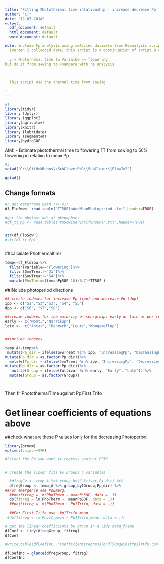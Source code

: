 ```yaml
---
title: "Fitting Photothermal time relationship - increase decrease Pp "
author: "CT"
date: "12.07.2018"
output:
  pdf_document: default
  html_document: default
  word_document: default

note: include Pp analysis using selected datasets from Reanalysis scripts but use
  Iversen 2 collected data; this script is a continuation of script 9 and 10 and estimate linear fits for 
  
  y = Photorhemal time to Varialbe == flowering .
but do it from sowing to coampare with re analysis 
  
 
  
  This script use the thermal time from sowing 
  
! 
---
```


```r
#1
library(tidyr)
library (dplyr)
library (ggplot2)
library(agricolae)
library(knitr)
library (lubridate)
library (segmented)
library(hydroGOF)


```
 
AIM:
- Estimate photothermal time to flowering TT from sowing  to 50% flowering in relation to mean Pp


```r
#2
setwd("C:\\GitHubRepos\\SubCloverPhD\\SubClover\\FlowIv2")

getwd()


```
## Change formats 

```r
#3 get dataframe with TTFlo1T
df_FloSow<- read.table("TT50FloAndMeanPhotoperiod .txt",header=TRUE) 

#get the photperiods at phenophses 
#df_tt_Pp <- read.table("PpSowEmer1TrifoRunner.txt",header=TRUE)


str(df_FloSow )
#str(df_tt_Pp)



```

##calculate Phothermaltime 
 

```r

temp<-df_FloSow %>%
  filter(Variable=="Flowering")%>%
  filter(SowTreat!="S1")%>%
  filter(SowTreat!="S4")%>%
  mutate(PhoTherm=((meanPp50F-10)/6.7)*TT50F )


```


##INclude photoperiod directions 

```r



## create indexes for increase Pp (ipp) and decrease Pp (dpp)
ipp <- c("S1","S2","S3", "S4", "S5")
dpp <- c("S6", "S7","S8")

##create indexes for the maturity or sensgroup: early or late as per rea nalysis 
early <- c("Monti","Narrikup")
late <-  c("Antas", "Denmark","Leura","Woogenellup")


##Include indexes

temp_A<-temp%>%
 mutate(Pp_dir = ifelse(SowTreat %in% ipp, "IncreasingPp", "DecreasingPp")) %>%
mutate(Pp_dir = as.factor(Pp_dir))%>%
  mutate(Pp_dir = ifelse(SowTreat %in% ipp, "IncreasingPp", "DecreasingPp")) %>%
mutate(Pp_dir = as.factor(Pp_dir))%>%
   mutate(Group = ifelse(Cultivar %in% early, "Early", "Late")) %>%
  mutate(Group = as.factor(Group))




```




Then fit PhotothermalTime against Pp First Trifo


# Get linear coefficients of equations above
##check what are these P values lonly for the decreasing Photoperiod 

```r
library(broom)
options(scipen=999)

#Select the Pp you want to regress against PT50


# create the linear fits by groups o variables

  #dfregCv <- temp_A %>% group_by(Cultivar,Pp_dir) %>%
  dfregGroup <- temp_A %>% group_by(Group,Pp_dir) %>%
##For emergence use PpEmerg,
  ##do(fitreg = lm(PhoTherm ~ meanPp50F, data = .))
  do(fitreg = lm(PhoTherm ~  meanPp50F, data = .))
  ##do(fitreg = lm(PhoTherm ~ Pp1Trifo, data = .))
  
  ##For First Trifo use  Pp1Trifo_mean
 #do(fitreg = lm(PhylC_mean ~ Pp1Trifo_mean, data = .))

# get the linear coefficients by group in a tidy data_frame
dfCoef <- tidy(dfregGroup, fitreg)
dfCoef

#write.table(dfCoefInc, "CoefficientsregressionPT50AgainstPp1Trifo.csv")

```



```r


dfCoefInc = glance(dfregGroup, fitreg)
dfCoefInc




```



